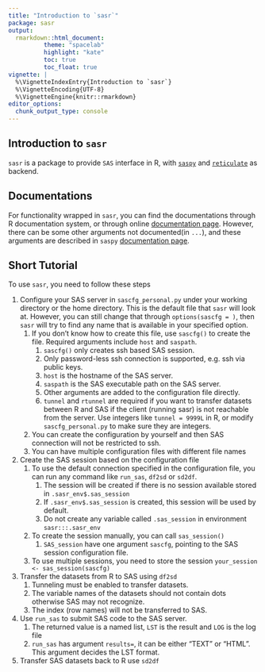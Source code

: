 ```yaml
---
title: "Introduction to `sasr`"
package: sasr
output:
  rmarkdown::html_document:
          theme: "spacelab"
          highlight: "kate"
          toc: true
          toc_float: true
vignette: |
  %\VignetteIndexEntry{Introduction to `sasr`}
  %\VignetteEncoding{UTF-8}
  %\VignetteEngine{knitr::rmarkdown}
editor_options:
  chunk_output_type: console
---
```



## Introduction to `sasr`

`sasr` is a package to provide `SAS` interface in R, with [`saspy`](https://sassoftware.github.io/saspy/) and [`reticulate`](https://rstudio.github.io/reticulate/) as backend.

## Documentations

For functionality wrapped in `sasr`, you can find the documentations through R documentation system, or through online [documentation page](https://insightsengineering.github.io/sasr/latest-tag/).
However, there can be some other arguments not documented(in `...`), and these arguments are described in `saspy` [documentation page](https://sassoftware.github.io/saspy/).

## Short Tutorial

To use `sasr`, you need to follow these steps

1. Configure your SAS server in `sascfg_personal.py` under your working directory or the home directory. This is the default file that `sasr` will look at. However, you can still change that through `options(sascfg = )`, then `sasr` will try to find any name that is available in your specified option.
    1. If you don't know how to create this file, use `sascfg()` to create the file. Required arguments include `host` and `saspath`.
        1. `sascfg()` only creates ssh based SAS session.
        1. Only password-less ssh connection is supported, e.g. ssh via public keys.
        1. `host` is the hostname of the SAS server.
        1. `saspath` is the SAS executable path on the SAS server.
        1. Other arguments are added to the configuration file directly.
        1. `tunnel` and `rtunnel` are required if you want to transfer datasets between R and SAS if the client (running sasr) is not reachable from the server. Use integers like `tunnel = 9999L` in R, or modify `sascfg_personal.py` to make sure they are integers.
    1. You can create the configuration by yourself and then SAS connection will not be restricted to ssh.
    1. You can have multiple configuration files with different file names
1. Create the SAS session based on the configuration file
    1. To use the default connection specified in the configuration file, you can run any command like `run_sas`, `df2sd` or `sd2df`.
        1. The session will be created if there is no session available stored in `.sasr_env$.sas_session`
        1. If `.sasr_env$.sas_session` is created, this session will be used by default.
        1. Do not create any variable called `.sas_session` in environment `sasr:::.sasr_env`
    1. To create the session manually, you can call `sas_session()`
        1. `SAS_session` have one argument `sascfg`, pointing to the SAS session configuration file.
    1. To use multiple sessions, you need to store the session `your_session <- sas_session(sascfg)`
1. Transfer the datasets from R to SAS using `df2sd`
    1. Tunneling must be enabled to transfer datasets.
    1. The variable names of the datasets should not contain dots otherwise SAS may not recognize.
    1. The index (row names) will not be transferred to SAS.
1. Use `run_sas` to submit SAS code to the SAS server.
    1. The returned value is a named list, `LST` is the result and `LOG` is the log file
    1. `run_sas` has argument `results=`, it can be either "TEXT" or "HTML". This argument decides the LST format.
1. Transfer SAS datasets back to R use `sd2df`

